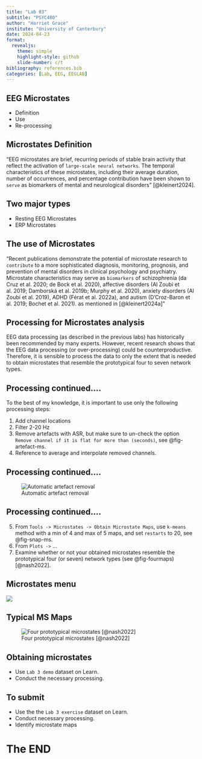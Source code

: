 ```yaml
---
title: "Lab 03"
subtitle: "PSYC480"
author: "Harriet Grace"
institute: "University of Canterbury"
date: 2024-04-23
format: 
  revealjs:
    theme: simple
    highlight-style: github
    slide-number: c/t
bibliography: references.bib
categories: [Lab, EEG, EEGLAB]
---
```


## EEG Microstates {background-color="orange"}

::: incremental
-   Definition
-   Use
-   Re-processing
:::

## Microstates Definition {background-color="#346bc8"}

"EEG microstates are brief, recurring periods of stable brain activity that reflect the activation of `large-scale neural networks`. The temporal characteristics of these microstates, including their average duration, number of occurrences, and percentage contribution have been shown to `serve` as biomarkers of mental and neurological disorders" [@kleinert2024].

## Two major types {background-color="#346bc8"}

::: incremental
-   Resting EEG Microstates
-   ERP Microstates
:::

## The use of Microstates {background-color="#346bc8"}

"Recent publications demonstrate the potential of microstate research to `contribute` to a more sophisticated diagnosis, monitoring, prognosis, and prevention of mental disorders in clinical psychology and psychiatry. Microstate characteristics may serve as `biomarkers` of schizophrenia (da Cruz et al. 2020; de Bock et al. 2020), affective disorders (Al Zoubi et al. 2019; Damborská et al. 2019b; Murphy et al. 2020), anxiety disorders (Al Zoubi et al. 2019), ADHD (Férat et al. 2022a), and autism (D’Croz-Baron et al. 2019; Bochet et al. 2021). as mentioned in [@kleinert2024a]"

## Processing for Microstates analysis {background-color="#346bc8"}

EEG data processing (as described in the previous labs) has historically been recommended by many experts. However, recent research shows that the EEG data processing (or over-processing) could be counterproductive. Therefore, it is sensible to process the data to only the extent that is needed to obtain microstates that resemble the prototypical four to seven network types.

## Processing continued.... {background-color="#346bc8"}

To the best of my knowledge, it is important to use only the following processing steps:

1.  Add channel locations
2.  Filter 2-20 Hz
3.  Remove artefacts with ASR, but make sure to un-check the option `Remove channel if it is flat for more than (seconds)`, see @fig-artefact-ms.
4.  Reference to average and interpolate removed channels.

## Processing continued.... {background-color="#346bc8"}

![Automatic artefact removal](/figs/artefact-ms.jpg){#fig-artefact-ms}

## Processing continued.... {background-color="#346bc8"}

5.  From `Tools -> Microstates -> Obtain Microstate Maps`, use `k-means` method with a min of 4 and max of 5 maps, and set `restarts` to 20, see @fig-snap-ms.
6.  From `Plots ->` ...
7.  Examine whether or not your obtained microstates resemble the prototypical four (or seven) network types (see @fig-fourmaps) [@nash2022].

## Microstates menu

![](/figs/ms.png){#fig-snap-ms}

## Typical MS Maps {background-color="#346bc8"}

![Four prototypical microstates [@nash2022]](/figs/fourmaps.png){#fig-fourmaps}

## Obtaining microstates {background-color="#346bc8"}

::: incremental
-   Use `Lab 3 demo` dataset on Learn.
-   Conduct the necessary processing.
:::

## To submit {background-color="#346bc8"}

-   Use the the `Lab 3 exercise` dataset on Learn.
-   Conduct necessary processing.
-   Identify microstate maps

# The END {background-color="orange"}
